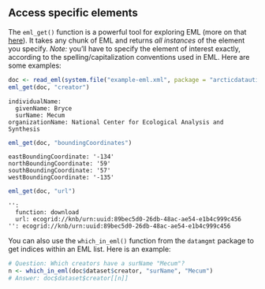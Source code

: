 ## Access specific elements

The `eml_get()` function is a powerful tool for exploring EML (more on that [here](https://ropensci.github.io/EML/)). It takes any chunk of EML and returns _all instances_ of the element you specify. _Note:_ you'll have to specify the element of interest exactly, according to the spelling/capitalization conventions used in EML. Here are some examples:

```r
doc <- read_eml(system.file("example-eml.xml", package = "arcticdatautils"))
eml_get(doc, "creator")
```
```
individualName:
  givenName: Bryce
  surName: Mecum
organizationName: National Center for Ecological Analysis and Synthesis
```

```r
eml_get(doc, "boundingCoordinates")
```
```
eastBoundingCoordinate: '-134'
northBoundingCoordinate: '59'
southBoundingCoordinate: '57'
westBoundingCoordinate: '-135'
```

```r
eml_get(doc, "url")
```
```
'':
  function: download
  url: ecogrid://knb/urn:uuid:89bec5d0-26db-48ac-ae54-e1b4c999c456
'': ecogrid://knb/urn:uuid:89bec5d0-26db-48ac-ae54-e1b4c999c456
```

You can also use the `which_in_eml()` function from the `datamgmt` package to get indices within an EML list. Here is an example:

```r
# Question: Which creators have a surName "Mecum"?
n <- which_in_eml(doc$dataset$creator, "surName", "Mecum")
# Answer: doc$dataset$creator[[n]]
```
